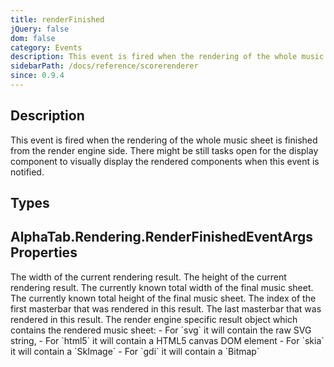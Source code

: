```yaml
---
title: renderFinished
jQuery: false
dom: false
category: Events
description: This event is fired when the rendering of the whole music sheet is finished.
sidebarPath: /docs/reference/scorerenderer
since: 0.9.4
---
```



## Description
This event is fired when the rendering of the whole music sheet is finished from the render engine side. There might be still tasks open for
the display component to visually display the rendered components when this event is notified. 

<EventDescription metadata={metadata} />

## Types

<TypeTable>
    <TypeRow type="js" name="function(e)" />    
    <TypeRow type="net" name="Action<AlphaTab.Rendering.RenderFinishedEventArgs>" />    
</TypeTable>

## AlphaTab.Rendering.RenderFinishedEventArgs Properties

<ParameterTable>
    <ParameterRow platform="all" name="width" type="int">
        The width of the current rendering result.
    </ParameterRow>
    <ParameterRow platform="all" name="height" type="int">
        The height of the current rendering result.
    </ParameterRow>
    <ParameterRow platform="all" name="totalWidth" type="int">
        The currently known total width of the final music sheet. 
    </ParameterRow>
    <ParameterRow platform="all" name="totalHeight" type="int">
        The currently known total height of the final music sheet.
    </ParameterRow>
    <ParameterRow platform="all" name="firstMasterBarIndex" type="int">
        The index of the first masterbar that was rendered in this result.
    </ParameterRow>
    <ParameterRow platform="all" name="lastMasterBarIndex" type="int">
        The last masterbar that was rendered in this result.
    </ParameterRow>
    <ParameterRow platform="all" name="renderResult" type="object">
        The render engine specific result object which contains the rendered music sheet:
        - For `svg` it will contain the raw SVG string, 
        - For `html5` it will contain a HTML5 canvas DOM element
        - For `skia` it will contain a `SkImage`
        - For `gdi` it will contain a `Bitmap`
    </ParameterRow>
</ParameterTable>
